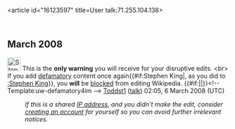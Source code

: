 <article id="16123597" title=User talk:71.255.104.138>
	<talkpage id="16123597" title="User talk:71.255.104.138">


== March 2008 ==
[[Image:Stop hand nuvola.svg|30px]] This is the '''only warning''' you will receive for your disruptive edits. &lt;br&gt; If you add [[Wikipedia:Libel|defamatory]] content once again{{#if:Stephen King|, as you did to [[:Stephen King]]}}, you '''will''' be [[Wikipedia:Blocking policy|blocked]] from editing Wikipedia. {{#if:|{{{2}}}|}}&lt;!-- Template:uw-defamatory4im --&gt; [[User:Toddst1|Toddst1]] ([[User talk:Toddst1|talk]]) 02:05, 6 March 2008 (UTC)
:''If this is a shared [[IP address]], and you didn't make the edit, consider [[Wikipedia:Why create an account?|creating an account]] for yourself so you can avoid further irrelevant notices.''
	</talkpage>
</article>